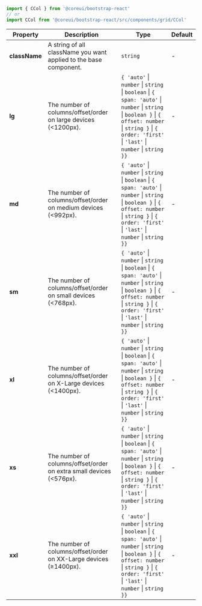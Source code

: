 
```jsx
import { CCol } from '@coreui/bootstrap-react'
// or
import CCol from '@coreui/bootstrap-react/src/components/grid/CCol'
```

| Property | Description | Type | Default |
| --- | --- | --- | --- |
| **className** | A string of all className you want applied to the base component. | `string` | - |
| **lg** | The number of columns/offset/order on large devices (<1200px). | `{ 'auto'` \| `number` \| `string` \| `boolean` \| `{ span: 'auto'` \| `number` \| `string` \| `boolean }` \| `{ offset: number` \| `string }` \| `{ order: 'first'` \| `'last'` \| `number` \| `string }}` | - |
| **md** | The number of columns/offset/order on medium devices (<992px). | `{ 'auto'` \| `number` \| `string` \| `boolean` \| `{ span: 'auto'` \| `number` \| `string` \| `boolean }` \| `{ offset: number` \| `string }` \| `{ order: 'first'` \| `'last'` \| `number` \| `string }}` | - |
| **sm** | The number of columns/offset/order on small devices (<768px). | `{ 'auto'` \| `number` \| `string` \| `boolean` \| `{ span: 'auto'` \| `number` \| `string` \| `boolean }` \| `{ offset: number` \| `string }` \| `{ order: 'first'` \| `'last'` \| `number` \| `string }}` | - |
| **xl** | The number of columns/offset/order on X-Large devices (<1400px). | `{ 'auto'` \| `number` \| `string` \| `boolean` \| `{ span: 'auto'` \| `number` \| `string` \| `boolean }` \| `{ offset: number` \| `string }` \| `{ order: 'first'` \| `'last'` \| `number` \| `string }}` | - |
| **xs** | The number of columns/offset/order on extra small devices (<576px). | `{ 'auto'` \| `number` \| `string` \| `boolean` \| `{ span: 'auto'` \| `number` \| `string` \| `boolean }` \| `{ offset: number` \| `string }` \| `{ order: 'first'` \| `'last'` \| `number` \| `string }}` | - |
| **xxl** | The number of columns/offset/order on XX-Large devices (≥1400px). | `{ 'auto'` \| `number` \| `string` \| `boolean` \| `{ span: 'auto'` \| `number` \| `string` \| `boolean }` \| `{ offset: number` \| `string }` \| `{ order: 'first'` \| `'last'` \| `number` \| `string }}` | - |
